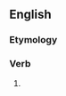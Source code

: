 ==English==

===Etymology===
{{suﬃx|forget|eth}}

===Verb===
{{en-verb form}}

# {{archaic third-person singular of|forget}}